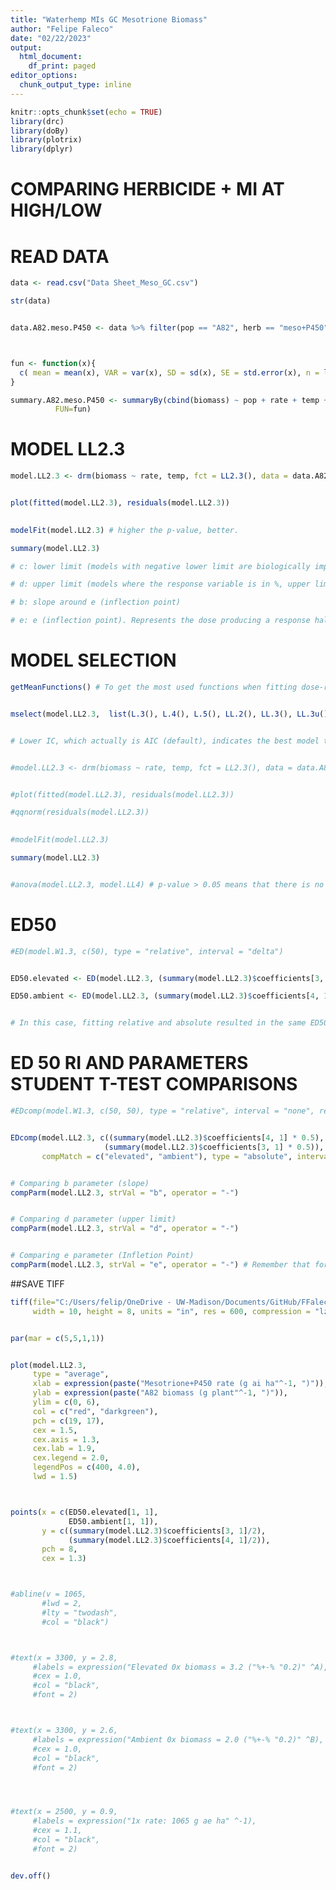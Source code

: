 ```yaml
---
title: "Waterhemp MIs GC Mesotrione Biomass"
author: "Felipe Faleco"
date: "02/22/2023"
output:
  html_document:
    df_print: paged
editor_options: 
  chunk_output_type: inline
---
```


```r

knitr::opts_chunk$set(echo = TRUE)
library(drc)
library(doBy)
library(plotrix)
library(dplyr)

```


# COMPARING HERBICIDE + MI AT HIGH/LOW

# READ DATA

```r

data <- read.csv("Data Sheet_Meso_GC.csv")

str(data)


data.A82.meso.P450 <- data %>% filter(pop == "A82", herb == "meso+P450")



fun <- function(x){
  c( mean = mean(x), VAR = var(x), SD = sd(x), SE = std.error(x), n = length(x))
}

summary.A82.meso.P450 <- summaryBy(cbind(biomass) ~ pop + rate + temp + herb, data = subset(data.A82.meso.P450),
          FUN=fun)


```



# MODEL LL2.3

```r

model.LL2.3 <- drm(biomass ~ rate, temp, fct = LL2.3(), data = data.A82.meso.P450, type = "continuous")


plot(fitted(model.LL2.3), residuals(model.LL2.3))

                
modelFit(model.LL2.3) # higher the p-value, better.

summary(model.LL2.3) 

# c: lower limit (models with negative lower limit are biologically impossible. E.g., negative biomass, negative % biomass reduction, or negative % control)

# d: upper limit (models where the response variable is in %, upper limit bigger than 100% are biologically impossible. E.g., % biomass reduction, % control)

# b: slope around e (inflection point)

# e: e (inflection point). Represents the dose producing a response halfway between the u and l parameters (ED50)

```



# MODEL SELECTION

```r

getMeanFunctions() # To get the most used functions when fitting dose-response curves.


mselect(model.LL2.3,  list(L.3(), L.4(), L.5(), LL.2(), LL.3(), LL.3u(), LL.4(), LL.5(), W1.2(), W1.3(), W1.4(), W2.2(), W2.3(), W2.4(), BC.4(), BC.5(), LL2.2(), LL2.3(), LL2.3u(), LL2.4(), LL2.5(), AR.2(), AR.3(), MM.2(), MM.3(), baro5()), linreg = T)


# Lower IC, which actually is AIC (default), indicates the best model to be used. On the other hand, the highest the Lack of Fit, better the model. The two-, three-, and four-parameter log-logistic models are are symmetrical around the inflection point (parameter "e") while others (e.g. fiveparameter log-logistic, Gompertz, and Weibull) are asymmetrical. In symmetrical models, the parameter "e" and relative ED50 are identical, that is, they both indicate the dose that reduces the response midway between the upper and lower limits. In asymmetrical models, however, the parameter "e" does not have the same meaning as in symmetrical models, even though it is still the location of the inflection point. Therefore, in asymmetrical models, ED50 should be estimated as "absolute" and not relative.


#model.LL2.3 <- drm(biomass ~ rate, temp, fct = LL2.3(), data = data.A82.meso.P450, type = "continuous")


#plot(fitted(model.LL2.3), residuals(model.LL2.3))

#qqnorm(residuals(model.LL2.3))

                
#modelFit(model.LL2.3)

summary(model.LL2.3) 


#anova(model.LL2.3, model.LL4) # p-value > 0.05 means that there is no difference between models. Therefore, we can use model LL.3

```



# ED50

```r

#ED(model.W1.3, c(50), type = "relative", interval = "delta")


ED50.elevated <- ED(model.LL2.3, (summary(model.LL2.3)$coefficients[3, 1] * 0.5), clevel = "elevated", type = "absolute", interval = "delta", logBase = exp(1))

ED50.ambient <- ED(model.LL2.3, (summary(model.LL2.3)$coefficients[4, 1] * 0.5), clevel = "ambient", type = "absolute", interval = "delta", logBase = exp(1))


# In this case, fitting relative and absolute resulted in the same ED50. Perhaps because W1.3 has a lower limit = 0. In simulations using the W1.4, then the relative and absolute ED50 are different. 

```


# ED 50 RI AND PARAMETERS STUDENT T-TEST COMPARISONS

```r

#EDcomp(model.W1.3, c(50, 50), type = "relative", interval = "none", reverse = F)


EDcomp(model.LL2.3, c((summary(model.LL2.3)$coefficients[4, 1] * 0.5),
                     (summary(model.LL2.3)$coefficients[3, 1] * 0.5)), 
       compMatch = c("elevated", "ambient"), type = "absolute", interval = "none", reverse = T, logBase = exp(1))


# Comparing b parameter (slope)
compParm(model.LL2.3, strVal = "b", operator = "-")


# Comparing d parameter (upper limit)
compParm(model.LL2.3, strVal = "d", operator = "-")


# Comparing e parameter (Infletion Point)
compParm(model.LL2.3, strVal = "e", operator = "-") # Remember that for asymmetric models, the parameter"e" does not reflect the ED50. 


```



##SAVE TIFF

```r

tiff(file="C:/Users/felip/OneDrive - UW-Madison/Documents/GitHub/FFaleco/PhD/PhD Projects/Waterhemp/Metabolism Inhibitors/GC/Mesotrione/Mesotrione_Absolute ED/MIs_Meso+P450_GC_A82_DR Biomass.tiff",
     width = 10, height = 8, units = "in", res = 600, compression = "lzw")


par(mar = c(5,5,1,1))


plot(model.LL2.3,
     type = "average",
     xlab = expression(paste("Mesotrione+P450 rate (g ai ha"^-1, ")")),
     ylab = expression(paste("A82 biomass (g plant"^-1, ")")),
     ylim = c(0, 6),
     col = c("red", "darkgreen"),
     pch = c(19, 17),
     cex = 1.5,
     cex.axis = 1.3,
     cex.lab = 1.9,
     cex.legend = 2.0,
     legendPos = c(400, 4.0),
     lwd = 1.5)



points(x = c(ED50.elevated[1, 1],
             ED50.ambient[1, 1]),
       y = c((summary(model.LL2.3)$coefficients[3, 1]/2), 
             (summary(model.LL2.3)$coefficients[4, 1]/2)),
       pch = 8,
       cex = 1.3)



#abline(v = 1065, 
       #lwd = 2, 
       #lty = "twodash",
       #col = "black")



#text(x = 3300, y = 2.8, 
     #labels = expression("Elevated 0x biomass = 3.2 ("%+-% "0.2)" ^A),
     #cex = 1.0,
     #col = "black",
     #font = 2)



#text(x = 3300, y = 2.6, 
     #labels = expression("Ambient 0x biomass = 2.0 ("%+-% "0.2)" ^B),
     #cex = 1.0,
     #col = "black",
     #font = 2)




#text(x = 2500, y = 0.9, 
     #labels = expression("1x rate: 1065 g ae ha" ^-1),
     #cex = 1.1,
     #col = "black",
     #font = 2)


dev.off()


```

